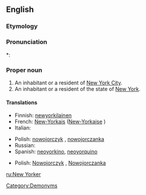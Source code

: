 ==English==

===Etymology===
{{suffix|New York|er}}

===Pronunciation===
*: {{rhymes|ɔː(r)kə(r)}}

===Proper noun===
{{en-proper noun|New Yorkers}}

# An inhabitant or a resident of [[New York City]].
# An inhabitant or a resident of the state of [[New York]].

====Translations====
{{trans-top|An inhabitant or a resident of New York City}}
* Finnish: [[newyorkilainen]]
* French: [[New-Yorkais]] {{m}} ([[New-Yorkaise]] {{f}})
* Italian: {{t-|it|newyorkese|m|f}}
{{trans-mid}}
* Polish: [[nowojorczyk]] {{m}}, [[nowojorczanka]] {{f}}
* Russian: {{t-|ru|нью-йоркец|m|sc=Cyrl}}
* Spanish: [[neoyorkino]], [[neoyorquino]] {{m}}
{{trans-bottom}}

{{trans-top|An inhabitant or a resident of the state of New York}}
* Polish: [[Nowojorczyk]] {{m}}, [[Nowojorczanka]] {{f}}
{{trans-mid}}
{{trans-bottom}}

[[Category:Demonyms]]

[[ru:New Yorker]]